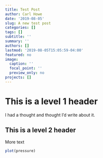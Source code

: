 ```yaml
---
title: Test Post
author: Carl Howe
date: '2019-08-05'
slug: A new test post
categories: []
tags: []
subtitle: ''
summary: ''
authors: []
lastmod: '2019-08-05T15:05:59-04:00'
featured: no
image:
  caption: ''
  focal_point: ''
  preview_only: no
projects: []
---
```


# This is a level 1 header

I had a thought and thought I'd write about it.

## This is a level 2 header

More text

```r
plot(pressure)
```
